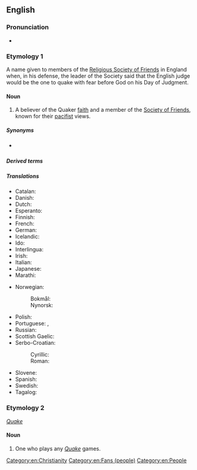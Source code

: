{{also|quaker|Quäker}}
==English==

===Pronunciation===
* {{rhymes|eɪkə(r)|lang=en}}

===Etymology 1===
A name given to members of the [[w:Religious Society of Friends|Religious Society of Friends]] in England when, in his defense, the leader of the Society said that the English judge would be the one to quake with fear before God on his Day of Judgment.

====Noun====
{{en-noun}}

# {{lb|en|religion}} A believer of the Quaker [[faith]] and a member of the [[Society of Friends]], known for their [[pacifist]] views.

=====Synonyms=====
* {{l|en|autem quaver}} {{qualifier|archaic cant}}

=====Derived terms=====
{{der3|lang=en|[[Quaker gun]]
|[[Quakerism]]
|[[Quakerly]]}}

=====Translations=====
{{trans-top|believer of the Quaker faith}}
* Catalan: {{t|ca|quàquer|m}}
* Danish: {{t|da|kvæker|c}}
* Dutch: {{t+|nl|quaker|m}}
* Esperanto: {{t|eo|kvakero}}
* Finnish: {{t+|fi|kveekari}}
* French: {{t+|fr|quaker|m}}
* German: {{t+|de|Quäker|m}}
* Icelandic: {{t|is|kvekari|m}}
* Ido: {{t+|io|quakero}}
* Interlingua: {{t|ia|quakero}}
* Irish: {{t|ga|Caecar|m}}
* Italian: {{t+|it|quacchero|m}}
* Japanese: {{t|ja|クエーカー教徒|tr=クエーカーきょうと, kuēkā kyōto}}
* Marathi: {{t|mr|क्वेकर|tr=kvekara}}
{{trans-mid}}
* Norwegian:
*: Bokmål: {{t|nb|kveker|m}}
*: Nynorsk: {{t|nn|kvekar|m}}
* Polish: {{t|pl|kwakier|m-pr}}
* Portuguese: {{t+|pt|quacre|m|f}}, {{t|pt|quáquer|m|f}}
* Russian: {{t+|ru|ква́кер|m}}
* Scottish Gaelic: {{t|gd|Cuaigear|m}}
* Serbo-Croatian:
*: Cyrillic: {{t|sh|кве̏кер|m}}
*: Roman: {{t+|sh|kvȅker|m}}
* Slovene: {{t|sl|kveker|m}}
* Spanish: {{t|es|cuáquero}}
* Swedish: {{t+|sv|kväkare}}
* Tagalog: {{t|tl|kuwakero}}
{{trans-bottom}}

===Etymology 2===
''[[w:Quake_(series)|Quake]]'' {{suffix|en||er}}

====Noun====
{{en-noun}}

# {{lb|en|video games}} One who plays any ''[[w:Quake_(series)|Quake]]'' games.

[[Category:en:Christianity]]
[[Category:en:Fans (people)]]
[[Category:en:People]]